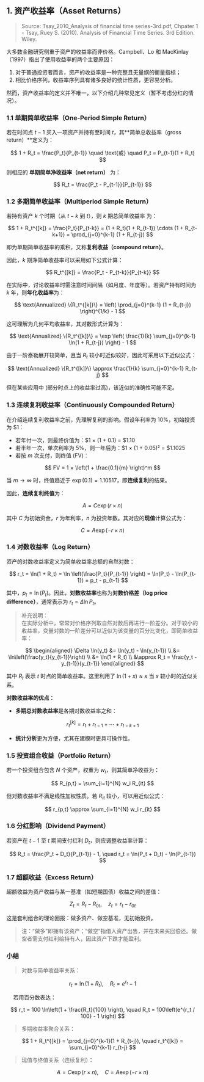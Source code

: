 ## 1. 资产收益率（Asset Returns）

> Source: Tsay_2010_Analysis of financial time series-3rd.pdf, Chpater 1\
> - Tsay, Ruey S. (2010). Analysis of Financial Time Series. 3rd Edition. Wiley.

大多数金融研究侧重于资产的收益率而非价格。Campbell、Lo 和 MacKinlay（1997）指出了使用收益率的两个主要原因：

1.  对于普通投资者而言，资产的收益率是一种完整且无量纲的衡量指标；
2.  相比价格序列，收益率序列具有诸多良好的统计性质，更容易分析。

然而，资产收益率的定义并不唯一，以下介绍几种常见定义（暂不考虑分红的情况）。

### 1.1 单期简单收益率（One-Period Simple Return）

若在时间点 $t - 1$ 买入一项资产并持有至时间 $t$，其\*\*简单总收益率（gross return）\*\*定义为：

$$
1 + R_t = \frac{P_t}{P_{t-1}} \quad \text{或} \quad P_t = P_{t-1}(1 + R_t)
$$

则相应的 **单期简单净收益率（net return）** 为：

$$
R_t = \frac{P_t - P_{t-1}}{P_{t-1}}
$$

### 1.2 多期简单收益率（Multiperiod Simple Return）

若持有资产 $k$ 个时期（从 $t - k$ 到 $t$），则 $k$ 期总简单收益率 为：

$$
1 + R_t^{[k]} = \frac{P_t}{P_{t-k}} = (1 + R_t)(1 + R_{t-1}) \cdots (1 + R_{t-k+1}) = \prod_{j=0}^{k-1} (1 + R_{t-j})
$$

即为单期简单收益率的乘积，又称**复利收益（compound return）**。

因此，$k$ 期净简单收益率可以采用如下公式计算：

$$
R_t^{[k]} = \frac{P_t - P_{t-k}}{P_{t-k}}
$$

在实际中，讨论收益率时需注意时间间隔（如月度、年度等）。若资产持有时间为 $k$ 年，则**年化收益率**为：

$$
\text{Annualized} \{R_t^{[k]}\} = \left( \prod_{j=0}^{k-1} (1 + R_{t-j}) \right)^{1/k} - 1
$$

这可理解为几何平均收益率，其对数形式计算为：

$$
\text{Annualized} \{R_t^{[k]}\} = \exp \left( \frac{1}{k} \sum_{j=0}^{k-1} \ln(1 + R_{t-j}) \right) - 1
$$

由于一阶泰勒展开较简单，且当 $R_t$ 较小时近似较好，因此可采用以下近似公式：

$$
\text{Annualized} \{R_t^{[k]}\} \approx \frac{1}{k} \sum_{j=0}^{k-1} R_{t-j}
$$

但在某些应用中 (部分时点上的收益率过高)，该近似的准确性可能不足。

### 1.3 连续复利收益率（Continuously Compounded Return）

在介绍连续复利收益率之前，先理解复利的影响。假设年利率为 10%，初始投资为 \$1：

-   若年付一次，则最终价值为：\$1 × (1 + 0.1) = \$1.10
-   若半年一次，单次利率为 5%，则一年后为：\$1 × (1 + 0.05)² = \$1.1025
-   若按 $m$ 次支付，则终值 (FV)：

$$
FV = 1 × \left(1 + \frac{0.1}{m} \right)^m
$$

当 $m \to \infty$ 时，终值趋近于 $\exp(0.1) = 1.10517$，即**连续复利**的结果。

因此，**连续复利终值**为：

$$
A = C \exp(r × n)
$$

其中 $C$ 为初始资金，$r$ 为年利率，$n$ 为投资年数。其对应的**现值**计算公式为：

$$
C = A \exp(-r × n)
$$

### 1.4 对数收益率（Log Return）

资产的对数收益率定义为简单收益率总额的自然对数：

$$
r_t = \ln(1 + R_t) = \ln \left(\frac{P_t}{P_{t-1}} \right) = \ln(P_t) - \ln(P_{t-1}) = p_t - p_{t-1}
$$

其中，$p_t = \ln(P_t)$。因此，**对数收益率**也称为**对数价格差（log price difference）**，通常表示为 $r_t = \Delta\ln P_t$。

> 补充说明：\
> 在实际分析中，常常对价格序列取自然对数后再进行一阶差分。对于较小的收益率，变量对数的一阶差分可以近似为该变量的百分比变化，即简单收益率：

$$
\begin{aligned}
\Delta \ln(y_t) &= \ln(y_t) - \ln(y_{t-1}) \\
&= \ln\left(\frac{y_t}{y_{t-1}}\right) \\
&= \ln(1 + R_t) \\
&\approx R_t = \frac{y_t - y_{t-1}}{y_{t-1}}
\end{aligned}
$$

其中 $R_t$ 表示 $t$ 时点的简单收益率。这里利用了 $\ln(1 + x) \approx x$ 当 $x$ 较小时的近似关系。

**对数收益率的优点**：

-   **多期总对数收益率**是各期对数收益率之和：

$$
r_t^{[k]} = r_t + r_{t-1} + \cdots + r_{t-k+1}
$$

-   **统计分析**更为方便，尤其在建模时更具可操作性。

### 1.5 投资组合收益（Portfolio Return）

若一个投资组合包含 $N$ 个资产，权重为 $w_i$，则其简单净收益为：

$$
R_{p,t} = \sum_{i=1}^{N} w_i R_{it}
$$

但对数收益率不满足线性加权性质。若 $R_{it}$ 较小，可以用近似公式：

$$
r_{p,t} \approx \sum_{i=1}^{N} w_i r_{it}
$$

### 1.6 分红影响（Dividend Payment）

若资产在 $t - 1$ 至 $t$ 期间支付红利 $D_t$，则应调整收益率计算：

$$
R_t = \frac{P_t + D_t}{P_{t-1}} - 1, \quad r_t = \ln(P_t + D_t) - \ln(P_{t-1})
$$

### 1.7 超额收益（Excess Return）

超额收益为资产收益与某一基准（如短期国债）收益之间的差值：

$$
Z_t = R_t - R_{0t}, \quad z_t = r_t - r_{0t}
$$

这是套利组合的理论回报：做多资产、做空基准，无初始投资。

> 注：“做多”即拥有该资产；“做空”指借入资产出售，并在未来买回偿还。做空者需支付红利给持有人，因此资产下跌才能盈利。

### 小结

> 对数与简单收益率关系：

$$
r_t = \ln(1 + R_t), \quad R_t = e^{r_t} - 1
$$

  若用百分数表达：

$$
r_t = 100 \ln\left(1 + \frac{R_t}{100} \right), \quad R_t = 100\left(e^{r_t / 100} - 1 \right)
$$

> 多期收益率聚合关系：

$$
1 + R_t^{[k]} = \prod_{j=0}^{k-1}(1 + R_{t-j}), \quad r_t^{[k]} = \sum_{j=0}^{k-1} r_{t-j}
$$

> 现值与终值关系（连续复利）：

$$
A = C \exp(r × n), \quad C = A \exp(-r × n)
$$
